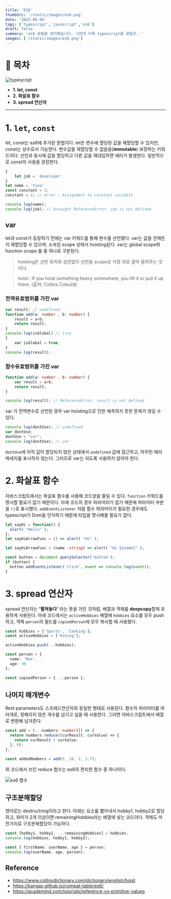 ```yaml
---
title: 'ES6'
thumbSrc: '/static/images/es6.png'
date: '2022-06-04'
tags: ['typescript','javascript','es6']
draft: false
summary: 'es6 문법을 정리했습니다. 그런데 이제 typescript를 곁들인..'
images: ['/static/images/es6.png']
---
```


# 📌 목차

![typescript](/static/images/typescript.webp)

- **1. let, const**
- **2. 화살표 함수**
- **3. spread 연산자**

---

# 1. `let`, `const`

let, const는 es6에 추가된 문법이다. let은 변수에 할당된 값을 재할당할 수 있지만, const는 상수로서 기능한다. 변수값을 재할당할 수 없음을(**immutable**) 보장하는 키워드이다. 
선언과 동시에 값을 할당하고 다른 값을 재대입하면 에러가 발생한다. 일반적으로 const의 사용을 권장한다.

```javascript
{
    let job = 'developer'
}
let name = 'tina'
const constant = 1;
constant = 2; // error : Assignment to constant variable

console.log(name);
console.log(job); // Uncaught ReferenceError: job is not defined
```
## var

let과 const가 등장하기 전에는 var 키워드를 통해 변수를 선언했다. var는 값을 언제든지 재할당할 수 있으며, 소속된 scope 상에서 hoisting된다.
var는 global scope와 function scope 둘 중 하나로 구분된다. 

> hoisting은 선언 위치와 상관없이 선언을 scope상 가장 위로 끌어 올려주는 것이다. 

> hoist : If you hoist something heavy somewhere, you lift it or pull it up there. 
(출처: Collins Cobuild)

### 전역유효범위를 가진 var
```typescript
var result; // undefined
function add(a: number , b: number) {
	result = a+b;
	return result;
}
console.log(isGlobal) // true
{
    var isGlobal = true;
}
console.log(result);
```

### 함수유효범위를 가진 var
```typescript
function add(a: number , b: number) {
	var result = a+b;
	return result;
}

console.log(result); // ReferenceError: result is not defined
```
var 가 전역변수로 선언된 경우 var hoisting으로 인한 예측하지 못한 문제가 생길 수 있다.

```typescript
console.log(dontUse); // undefined
var dontUse;
dontUse = "var";
console.log(dontUse); // var
```
`dontUse`에 아직 값이 할당되지 않은 상태에서 `undefined` 값에 접근하고, 아무런 에러메세지를 표시하지 않는다. 그러므로 var는 되도록 사용하지 않아야 한다.

# 2. 화살표 함수
자바스크립트에서는 화살표 함수를 사용해 코드양을 줄일 수 있다. `function` 키워드를 명시할 필요가 없기 때문이다. 
아래 코드의 경우 파라미터가 없기 때문에 파라미터 부분을 `()`로 표시했다. 
`addEventListener` 처럼 함수 파라미터가 필요한 경우에도 typescript가 Dom을 인식하기 때문에 타입을 명시해줄 필요가 없다. 

```typescript
let sayHi = function() {
  alert( "Hello" );
};
let sayHiArrowFunc = () => alert( "Hi" );

let sayHiArrowFunc = (name :string) => alert( "Hi ${name}" );
```
```typescript
const button = document.querySelector('button');
if (button) {
  button.addEventListener('click', event => console.log(event));
}
```

# 3. spread 연산자
spread 연산자는 **'펼쳐놓다'** 라는 뜻을 가진 것처럼, 배열과 객체를 **deepcopy**할때 유용하게 사용된다. 
아래 코드에서는 `activeHobbies` 배열에 `hobbies` 요소를 모두 push하고, 객체 `person`의 필드를 `copiedPerson`에 모두 복사할 때 사용했다.

```typescript
const hobbies = ['Sports', 'Cooking'];
const activeHobbies = ['Hiking'];

activeHobbies.push(...hobbies);

const person = {
  name: 'Max',
  age: 30
};

const copiedPerson = { ...person };
```

## 나머지 매개변수
Rest parameters도 스프레드연산자와 동일한 형태로 사용된다. 함수의 파라미터를 여러개로, 정해지지 않은 개수를 넘기고 싶을 때 사용한다.
그러면 자바스크립트에서 배열로 변환해 넘겨준다.

```typescript
const add = (...numbers: number[]) => {
  return numbers.reduce((curResult, curValue) => {
    return curResult + curValue;
  }, 0);
};

const addedNumbers = add(5, 10, 2, 3.7);
```

위 코드에서 쓰인 reduce 함수는 es6의 편리한 함수 중 하나이다.  

![es6 함수](/static/images/es6_function.png)

## 구조분해할당
영어로는 destructring이라고 한다. 
아래는 요소를 뽑아내서 hobby1, hobby2로 할당하고, 취미가 2개 이상이면 remainingHobbies라는 배열에 넣는 코드이다. 
객체도 마찬가지로 구조분해할당이 가능하다. 

```typescript
const [hobby1, hobby2, ...remainingHobbies] = hobbies;
console.log(hobbies, hobby1, hobby2);

const { firstName: userName, age } = person;
console.log(userName, age, person);
```

## Reference
- https://www.collinsdictionary.com/dictionary/english/hoist
- https://kangax.github.io/compat-table/es6/
- https://academind.com/tutorials/reference-vs-primitive-values

